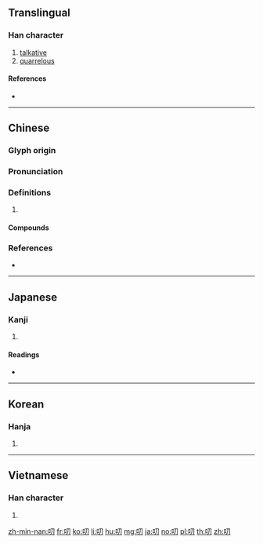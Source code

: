 ==Translingual==

===Han character===
{{Han char|rn=30|rad=口|as=02|sn=5|four=67020|canj=RSH|ids=⿰口刀}}

# [[talkative]]
# [[quarrelous]]

====References====
* {{Han ref|kx=0172.030|dkj=03237|dj=0382.050|hdz=10574.010|uh=53E8|ud=21480|bh=A56F|bd=42351}}

----

==Chinese==
{{zh-forms}}

===Glyph origin===
{{Han etym}}

===Pronunciation===
{{zh-pron
|m=dāo,tāo
|c=dou1,tou1
|mn=tho
|mc=y
|oc=y
|cat=
}}

===Definitions===
{{zh-hanzi}}

# {{rfdef|zh}}

====Compounds====
{{zh-der|勞勞叨叨|叨任|叨光|叨叨|叨叨絮絮|叨名|叨咕|叨嘮|叨在知己|叨念|叨擾|叨攬|叨教|叨沓|叨濫|叨登|叨竊|叨被|叨貼|叨賴|叨蹬|叨陪|叨餂|咕叨|嘮三叨四|嘮叨|嘮嘮叨叨|忙忙叨叨|念叨|白叨光|磨叨|絮叨|絮絮叨叨}}

===References===
* {{R:yue:Hanzi}}

----

==Japanese==

===Kanji===
{{ja-kanji|grade=|rs=口02}}

# {{defn|lang=ja|sort=口02}}

====Readings====
* {{ja-readings|on=[[とう]] (tō)|kun=[[みだりに]] (midarini)}}

----

==Korean==

===Hanja===
{{ko-hanja|hangeul=도|rv=do|mr=to}}

# {{defn|lang=ko|sort=口02}}

----

==Vietnamese==

===Han character===
{{vi-hantu|[[thao]], [[đâu]], [[đau]], [[đao]]|rs=口02}}

# {{defn|lang=vi|sort=口02}}

[[zh-min-nan:叨]]
[[fr:叨]]
[[ko:叨]]
[[li:叨]]
[[hu:叨]]
[[mg:叨]]
[[ja:叨]]
[[no:叨]]
[[pl:叨]]
[[th:叨]]
[[zh:叨]]